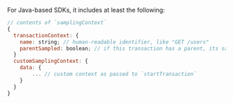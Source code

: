 For Java-based SDKs, it includes at least the following:

```javascript
// contents of `samplingContext`
{
  transactionContext: {
    name: string; // human-readable identifier, like "GET /users"
    parentSampled: boolean; // if this transaction has a parent, its sampling decision
  }
  customSamplingContext: {
    data: {
        ... // custom context as passed to `startTransaction`
    }
  }
}
```
